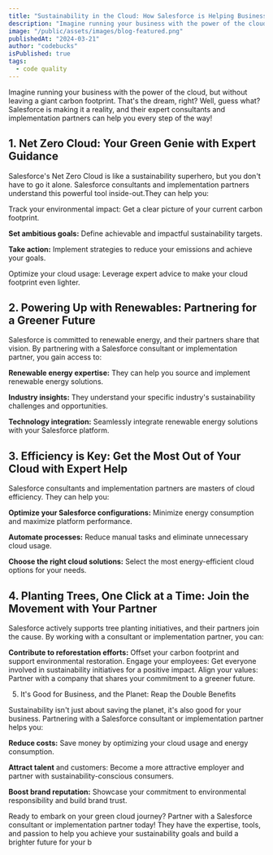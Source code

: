 ```yaml
---
title: "Sustainability in the Cloud: How Salesforce is Helping Businesses Go Green"
description: "Imagine running your business with the power of the cloud, but without leaving a giant carbon footprint. That's the dream, right? Well, guess what? Salesforce is making it a reality, and their expert consultants and implementation partners can help you every step of the way!"
image: "/public/assets/images/blog-featured.png"
publishedAt: "2024-03-21"
author: "codebucks"
isPublished: true
tags:
  - code quality
---
```


Imagine running your business with the power of the cloud, but without leaving a giant carbon footprint. That's the dream, right? Well, guess what? Salesforce is making it a reality, and their expert consultants and implementation partners can help you every step of the way!

## 1. Net Zero Cloud: Your Green Genie with Expert Guidance

Salesforce's Net Zero Cloud is like a sustainability superhero, but you don't have to go it alone. Salesforce consultants and implementation partners understand this powerful tool inside-out.They can help you:

Track your environmental impact: Get a clear picture of your current carbon footprint.

**Set ambitious goals:** Define achievable and impactful sustainability targets.

**Take action:** Implement strategies to reduce your emissions and achieve your goals.

Optimize your cloud usage: Leverage expert advice to make your cloud footprint even lighter.

## 2. Powering Up with Renewables: Partnering for a Greener Future

Salesforce is committed to renewable energy, and their partners share that vision. By partnering with a Salesforce consultant or implementation partner, you gain access to:

**Renewable energy expertise:** They can help you source and implement renewable energy solutions.

**Industry insights:** They understand your specific industry's sustainability challenges and opportunities.

**Technology integration:** Seamlessly integrate renewable energy solutions with your Salesforce platform.

## 3. Efficiency is Key: Get the Most Out of Your Cloud with Expert Help

Salesforce consultants and implementation partners are masters of cloud efficiency. They can help you:

**Optimize your Salesforce configurations:** Minimize energy consumption and maximize platform performance.

**Automate processes:** Reduce manual tasks and eliminate unnecessary cloud usage.

**Choose the right cloud solutions:** Select the most energy-efficient cloud options for your needs.

## 4. Planting Trees, One Click at a Time: Join the Movement with Your Partner

Salesforce actively supports tree planting initiatives, and their partners join the cause. By working with a consultant or implementation partner, you can:

**Contribute to reforestation efforts:** Offset your carbon footprint and support environmental restoration.
Engage your employees: Get everyone involved in sustainability initiatives for a positive impact.
Align your values: Partner with a company that shares your commitment to a greener future.

5. It's Good for Business, and the Planet: Reap the Double Benefits

Sustainability isn't just about saving the planet, it's also good for your business. Partnering with a Salesforce consultant or implementation partner helps you:

**Reduce costs:** Save money by optimizing your cloud usage and energy consumption.

**Attract talent** and customers: Become a more attractive employer and partner with sustainability-conscious consumers.

**Boost brand reputation:** Showcase your commitment to environmental responsibility and build brand trust.

Ready to embark on your green cloud journey? Partner with a Salesforce consultant or implementation partner today! They have the expertise, tools, and passion to help you achieve your sustainability goals and build a brighter future for your b
